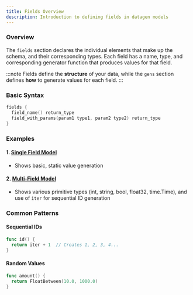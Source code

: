 ```yaml
---
title: Fields Overview
description: Introduction to defining fields in datagen models
---
```



### Overview

The `fields` section declares the individual elements that make up the schema, and their corresponding types. Each field has a name, type, and corresponding generator function that produces values for that field.

:::note
Fields define the **structure** of your data, while the `gens` section defines **how** to generate values for each field.
:::

### Basic Syntax

```go
fields {
  field_name() return_type
  field_with_params(param1 type1, param2 type2) return_type
}
```

### Examples

#### 1. [Single Field Model](single_field_model/single-field-model)
- Shows basic, static value generation


#### 2. [Multi-Field Model](multi_field_model/multi-field-model)
- Shows various primitive types (int, string, bool, float32, time.Time), and use of `iter` for sequential ID generation

### Common Patterns

#### Sequential IDs
```go
func id() {
  return iter + 1  // Creates 1, 2, 3, 4...
}
```

#### Random Values
```go
func amount() {
  return FloatBetween(10.0, 1000.0)
}
```
